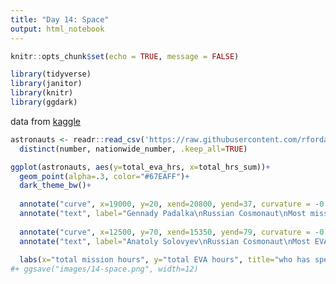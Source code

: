 ```yaml
---
title: "Day 14: Space"
output: html_notebook
---
```


```r
knitr::opts_chunk$set(echo = TRUE, message = FALSE)
```

```r
library(tidyverse)
library(janitor)
library(knitr)
library(ggdark)
```

data from [kaggle](https://www.kaggle.com/agirlcoding/all-space-missions-from-1957)
```r
astronauts <- readr::read_csv('https://raw.githubusercontent.com/rfordatascience/tidytuesday/master/data/2020/2020-07-14/astronauts.csv') %>%
  distinct(number, nationwide_number, .keep_all=TRUE)
```


```r
ggplot(astronauts, aes(y=total_eva_hrs, x=total_hrs_sum))+
  geom_point(alpha=.3, color="#67EAFF")+
  dark_theme_bw()+
  
  annotate("curve", x=19000, y=20, xend=20800, yend=37, curvature = -0.3, color = "white", arrow = arrow(length = unit(0.3, "cm")))+
  annotate("text", label="Gennady Padalka\nRussian Cosmonaut\nMost mission hours\n21083 hours = 878.5 days", x=19000, y=14, size=3) +
  
  annotate("curve", x=12500, y=70, xend=15350, yend=79, curvature = -0.3, color = "white", arrow = arrow(length = unit(0.3, "cm")))+
  annotate("text", label="Anatoly Solovyev\nRussian Cosmonaut\nMost EVA hours\n 78.80 hours = 3.28 days", x=12500, y=64, size=3)+
  
  labs(x="total mission hours", y="total EVA hours", title="who has spent the most time in space?")
#+ ggsave("images/14-space.png", width=12)
  
  
  
```

